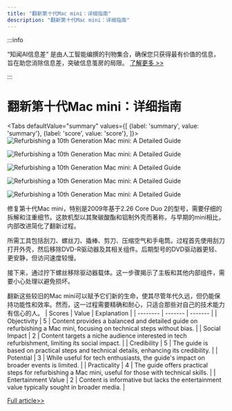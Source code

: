 ```yaml
---
title: "翻新第十代Mac mini：详细指南"
description: "翻新第十代Mac mini：详细指南"
---
```



:::info

“知闻AI信息差“ 是由人工智能编撰的刊物集合，确保您只获得最有价值的信息，旨在助您消除信息差，突破信息茧房的局限。  [了解更多 >>](/)

:::

# 翻新第十代Mac mini：详细指南


<Tabs
	defaultValue="summary"
	values={[
	{label: 'summary', value: 'summary'},
	{label: 'score', value: 'score'},
]}>
<TabItem value="summary">
<img
  src="https://image.informedainews.com/2024/06/10/Re-sXx-1717983451-0.jpg"
  alt="Refurbishing a 10th Generation Mac mini: A Detailed Guide"
/>

<img
  src="https://image.informedainews.com/2024/06/10/Re-qHt-1717983451-1.jpg"
  alt="Refurbishing a 10th Generation Mac mini: A Detailed Guide"
/>

<img
  src="https://image.informedainews.com/2024/06/10/Re-3vz-1717983451-2.jpg"
  alt="Refurbishing a 10th Generation Mac mini: A Detailed Guide"
/>

<img
  src="https://image.informedainews.com/2024/06/10/Re-cMy-1717983451-3.jpg"
  alt="Refurbishing a 10th Generation Mac mini: A Detailed Guide"
/>

<img
  src="https://image.informedainews.com/2024/06/10/Re-pJ7-1717983451-4.jpg"
  alt="Refurbishing a 10th Generation Mac mini: A Detailed Guide"
/>



修复第十代Mac mini，特别是2009年基于2.26 Core Duo 2的型号，需要仔细的拆解和注重细节。这款机型以其聚碳酸酯和铝制外壳而著称，与早期的mini相比，内部改进简化了翻新过程。

所需工具包括刮刀、螺丝刀、撬棒、剪刀、压缩空气和手电筒。过程首先使用刮刀打开外壳，然后移除DVD-R驱动器及其相关组件。后期型号的DVD驱动器更轻、更安静，但访问速度较慢。

接下来，通过拧下螺丝移除驱动器载体。这一步骤揭示了主板和其他内部组件，需要小心处理以避免损坏。

翻新这些较旧的Mac mini可以赋予它们新的生命，使其尽管年代久远，但仍能保持功能性和效率。然而，这一过程需要精确和耐心，只适合那些对自己的技术能力有信心的人。
</TabItem>
<TabItem value="score">
	| Scores     | Value   | Explanation |
	| -------- | ------- | ------- |
	| Objectivity  | 5    | Content provides a balanced and detailed guide on refurbishing a Mac mini, focusing on technical steps without bias.    |
	| Social Impact | 2     | Content targets a niche audience interested in tech refurbishment, limiting its social impact.    |
	| Credibility    | 5    | The guide is based on practical steps and technical details, enhancing its credibility.    |
	| Potential    | 3    | While useful for tech enthusiasts, the guide's impact on broader events is limited.    |
	| Practicality    | 4    | The guide offers practical steps for refurbishing a Mac mini, useful for those with technical skills.    |
	| Entertainment Value    | 2    | Content is informative but lacks the entertainment value typically sought in broader media.    |
</TabItem>
</Tabs>

[Full article>>](https://appleinsider.com/inside/mac-mini/tips/how-to-fully-restore-a-10th-generation-mac-mini-to-like-new-condition)
